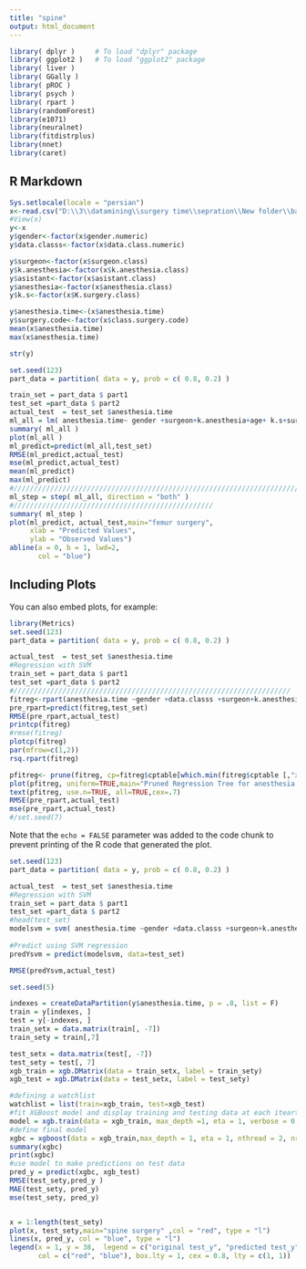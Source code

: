 ---
title: "spine"
output: html_document
---

```{r setup, include=FALSE}

library( dplyr )     # To load "dplyr" package 
library( ggplot2 )   # To load "ggplot2" package
library( liver )
library( GGally )
library( pROC )
library( psych )
library( rpart )  
library(randomForest)
library(e1071)
library(neuralnet)
library(fitdistrplus)
library(nnet)
library(caret)
```

## R Markdown



```{r }
Sys.setlocale(locale = "persian")
x<-read.csv("D:\\3\\datamining\\surgery time\\sepration\\New folder\\backbone&pelvic.csv", header = TRUE,fileEncoding = "UTF-8")#"UCS-2LE")
#View(x)
y<-x
y$gender<-factor(x$gender.numeric)
y$data.classs<-factor(x$data.class.numeric)

y$surgeon<-factor(x$surgeon.class)
y$k.anesthesia<-factor(x$k.anesthesia.class)
y$asistant<-factor(x$asistant.class)
y$anesthesia<-factor(x$anesthesia.class)
y$k.s<-factor(x$K.surgery.class)

y$anesthesia.time<-(x$anesthesia.time)
y$surgery.code<-factor(x$class.surgery.code)
mean(x$anesthesia.time)
max(x$anesthesia.time)

str(y)
```



```{r cars}
set.seed(123)
part_data = partition( data = y, prob = c( 0.8, 0.2) )

train_set = part_data $ part1
test_set =part_data $ part2
actual_test  = test_set $anesthesia.time 
ml_all = lm( anesthesia.time~ gender +surgeon+k.anesthesia+age+ k.s+surgery.code, data = train_set)
summary( ml_all )
plot(ml_all )
ml_predict=predict(ml_all,test_set)
RMSE(ml_predict,actual_test)
mse(ml_predict,actual_test)
mean(ml_predict)
max(ml_predict)
#//////////////////////////////////////////////////////////////////////////////
ml_step = step( ml_all, direction = "both" )
#/////////////////////////////////////////////////
summary( ml_step )
plot(ml_predict, actual_test,main="femur surgery",
     xlab = "Predicted Values",
     ylab = "Observed Values")
abline(a = 0, b = 1, lwd=2,
       col = "blue")
```

## Including Plots

You can also embed plots, for example:

```{r }
library(Metrics)
set.seed(123)
part_data = partition( data = y, prob = c( 0.8, 0.2) )
```


```{r }
actual_test  = test_set $anesthesia.time 
#Regression with SVM
train_set = part_data $ part1
test_set =part_data $ part2
#////////////////////////////////////////////////////////////////////
fitreg<-rpart(anesthesia.time ~gender +data.classs +surgeon+k.anesthesia+ anesthesia+age+ k.s+surgery.code ,method="anova",data=train_set)
pre_rpart=predict(fitreg,test_set)
RMSE(pre_rpart,actual_test)
printcp(fitreg)
#rmse(fitreg)
plotcp(fitreg)
par(mfrow=c(1,2))
rsq.rpart(fitreg)

pfitreg<- prune(fitreg, cp=fitreg$cptable[which.min(fitreg$cptable [,"xerror"]) ,"CP"]) # from cptable   
plot(pfitreg, uniform=TRUE,main="Pruned Regression Tree for anesthesia.time")
text(pfitreg, use.n=TRUE, all=TRUE,cex=.7)
RMSE(pre_rpart,actual_test)
mse(pre_rpart,actual_test)
#/set.seed(7)
```

Note that the `echo = FALSE` parameter was added to the code chunk to prevent printing of the R code that generated the plot.

```{r }
set.seed(123)
part_data = partition( data = y, prob = c( 0.8, 0.2) )

actual_test  = test_set $anesthesia.time 
#Regression with SVM
train_set = part_data $ part1
test_set =part_data $ part2
#head(test_set)
modelsvm = svm( anesthesia.time ~gender +data.classs +surgeon+k.anesthesia+ anesthesia+age+ k.s+surgery.code, data = y)
 
#Predict using SVM regression
predYsvm = predict(modelsvm, data=test_set)

RMSE(predYsvm,actual_test)

```






```{r}
set.seed(5)

indexes = createDataPartition(y$anesthesia.time, p = .8, list = F)
train = y[indexes, ]
test = y[-indexes, ]
train_setx = data.matrix(train[, -7])
train_sety = train[,7]

test_setx = data.matrix(test[, -7])
test_sety = test[, 7]
xgb_train = xgb.DMatrix(data = train_setx, label = train_sety)
xgb_test = xgb.DMatrix(data = test_setx, label = test_sety)

#defining a watchlist
watchlist = list(train=xgb_train, test=xgb_test)
#fit XGBoost model and display training and testing data at each iteartion
model = xgb.train(data = xgb_train, max_depth =1, eta = 1, verbose = 0, nthread = 2, watchlist=watchlist, nrounds = 0)
#define final model
xgbc = xgboost(data = xgb_train,max_depth = 1, eta = 1, nthread = 2, nrounds = 0,label=xgb_test)
summary(xgbc)
print(xgbc)
#use model to make predictions on test data
pred_y = predict(xgbc, xgb_test)
RMSE(test_sety,pred_y )
MAE(test_sety, pred_y)
mse(test_sety, pred_y)


x = 1:length(test_sety)
plot(x, test_sety,main="spine surgery" ,col = "red", type = "l")
lines(x, pred_y, col = "blue", type = "l")
legend(x = 1, y = 38,  legend = c("original test_y", "predicted test_y"), 
       col = c("red", "blue"), box.lty = 1, cex = 0.8, lty = c(1, 1))

```





